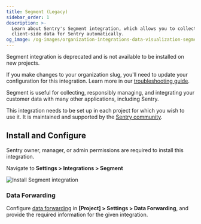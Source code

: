 ```yaml
---
title: Segment (Legacy)
sidebar_order: 1
description: >-
  Learn about Sentry's Segment integration, which allows you to collect all your
  client-side data for Sentry automatically.
og_image: /og-images/organization-integrations-data-visualization-segment.png
---
```

<Alert>

Segment integration is deprecated and is not available to be installed on new projects.

</Alert>

<Alert level="warning">

If you make changes to your organization slug, you'll need to update your configuration for this integration. Learn more in our [troubleshooting guide](/organization/integrations/troubleshooting).

</Alert>

Segment is useful for collecting, responsibly managing, and integrating your customer data with many other applications, including Sentry.

This integration needs to be set up in each project for which you wish to use it. It is maintained and supported by the [Sentry community](https://open.sentry.io/).

## Install and Configure

<Alert>

Sentry owner, manager, or admin permissions are required to install this integration.

</Alert>

Navigate to **Settings > Integrations > Segment**

![Install Segment integration](./img/segment.png)

### Data Forwarding

Configure [data forwarding](/concepts/data-management/data-forwarding/) in **[Project] > Settings > Data Forwarding**, and provide the required information for the given integration.
